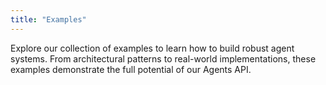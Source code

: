 ```yaml
---
title: "Examples"
---
```


Explore our collection of examples to learn how to build robust agent systems. From architectural patterns to real-world implementations, these examples demonstrate the full potential of our Agents API.

<Snippet file="workflow/agent-examples.mdx" />
